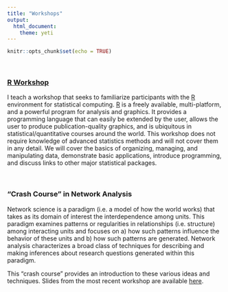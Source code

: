 ```yaml
---
title: "Workshops"
output: 
  html_document:
    theme: yeti
---
```


```r
knitr::opts_chunk$set(echo = TRUE)
```
<br>

### [R Workshop](https://jacobtnyoung.github.io/RWorkshop/)

I teach a workshop that seeks to familiarize participants with the [R](http://cran.r-project.org/) environment for statistical computing. [R](http://cran.r-project.org/) is a freely available, multi-platform,  and a powerful program for analysis and graphics. It provides a programming language that can easily be extended by the user, allows the user to produce publication-quality graphics, and is ubiquitous in statistical/quantitative courses around the world. This workshop does not require knowledge of advanced statistics methods and will not cover them in any detail. We will cover the basics of organizing, managing, and manipulating data, demonstrate basic applications, introduce programming, and discuss links to other major statistical packages.

<br>

### "Crash Course" in Network Analysis

Network science is a paradigm (i.e. a model of how the world works) that takes as its domain of interest the interdependence among units. This paradigm examines patterns or regularities in relationships (i.e. structure) among interacting units and focuses on a) how such patterns influence the behavior of these units and b) how such patterns are generated. Network analysis characterizes a broad class of techniques for describing and making inferences about research questions generated within this paradigm.

This "crash course" provides an introduction to these various ideas and techniques. Slides from the most recent workshop are available [here](https://github.com/jacobtnyoung/jacobtnyoung.github.io/raw/master/_workshops/Networks_Crash_Course_SLIDES.pdf).